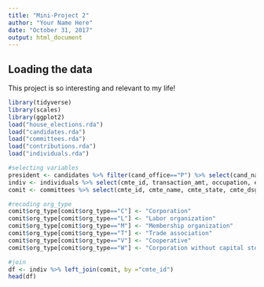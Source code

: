```yaml
---
title: "Mini-Project 2"
author: "Your Name Here"
date: "October 31, 2017"
output: html_document
---
```



## Loading the data

This project is so interesting and relevant to my life!

```r
library(tidyverse)
library(scales)
library(ggplot2)
load("house_elections.rda")
load("candidates.rda")
load("committees.rda")
load("contributions.rda")
load("individuals.rda")
```


```r
#selecting variables
president <- candidates %>% filter(cand_office=="P") %>% select(cand_name,cand_party_affiliation,cand_election_yr,cand_state)
indiv <- individuals %>% select(cmte_id, transaction_amt, occupation, employer, state, transaction_pgi) %>% filter(state=="MA")
comit <- committees %>% select(cmte_id, cmte_name, cmte_state, cmte_dsgn,cmte_type, cmte_party_affiliation, org_type) %>% filter (cmte_type=="Q")

#recoding org_type
comit$org_type[comit$org_type=="C"] <- "Corporation"
comit$org_type[comit$org_type=="L"] <- "Labor organization"
comit$org_type[comit$org_type=="M"] <- "Membership organization"
comit$org_type[comit$org_type=="T"] <- "Trade association"
comit$org_type[comit$org_type=="V"] <- "Cooperative"
comit$org_type[comit$org_type=="W"] <- "Corporation without capital stock"

#join
df <- indiv %>% left_join(comit, by ="cmte_id")
head(df) 
```

